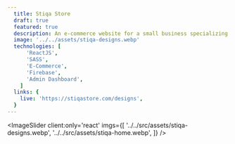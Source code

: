 ```yaml
---
  title: Stiqa Store
  draft: true
  featured: true
  description: An e-commerce website for a small business specializing in selling stickers.
  image: '../../assets/stiqa-designs.webp'
  technologies: [
      'ReactJS',
      'SASS',
      'E-Commerce',
      'Firebase',
      'Admin Dashboard',
    ]
  links: {
    live: 'https://stiqastore.com/designs',
  }
---
```



<ImageSlider
  client:only='react'
  imgs={[
    '../../src/assets/stiqa-designs.webp',
    '../../src/assets/stiqa-home.webp',
  ]}
/>
